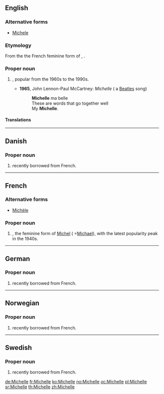 ==English==

===Alternative forms===
* [[Michele]]

===Etymology===
From the the French feminine form of {{term|Michel||Michael|lang=fr}}, {{etyl|he}} {{term|מיכאל||who is like God|tr=mikhál|lang=he}}.

===Proper noun===
{{en-proper noun}}

# {{given name|female|from=Hebrew|}} , popular from the 1960s to the 1990s.
#* '''1965''', John Lennon-Paul McCartney: ''Michelle'' ( a [[Beatles]] song)
#*: '''Michelle''' ma belle
#*: These are words that go together well
#*: My '''Michelle'''.

====Translations====
{{trans-see|Michaela}}

----

==Danish==

===Proper noun===
{{head|da|proper noun}}

# {{given name|female|lang=da}} recently borrowed from French.

----

==French==

===Alternative forms===
* [[Michèle]]

===Proper noun===
{{fr-proper noun|f}}

# {{given name|female|lang=fr}}, the feminine form of [[Michel]] ( =[[Michael]]), with the latest popularity peak in the 1940s.

----

==German==

===Proper noun===
{{de-proper noun}}

# {{given name|female|lang=de}} recently borrowed from French.

----

==Norwegian==

===Proper noun===
{{head|no|proper noun}}

# {{given name|female|lang=no}} recently borrowed from French.

----

==Swedish==

===Proper noun===
{{head|sv|proper noun}}

# {{given name|female|lang=sv}} recently borrowed from French.

[[de:Michelle]]
[[fr:Michelle]]
[[ko:Michelle]]
[[no:Michelle]]
[[oc:Michelle]]
[[pl:Michelle]]
[[sr:Michelle]]
[[th:Michelle]]
[[zh:Michelle]]